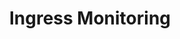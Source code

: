 ---
title: Ingress Monitoring
description: Monitoring Ingress Usage using the Synapse SDK.
sidebar:
  order: 1
---